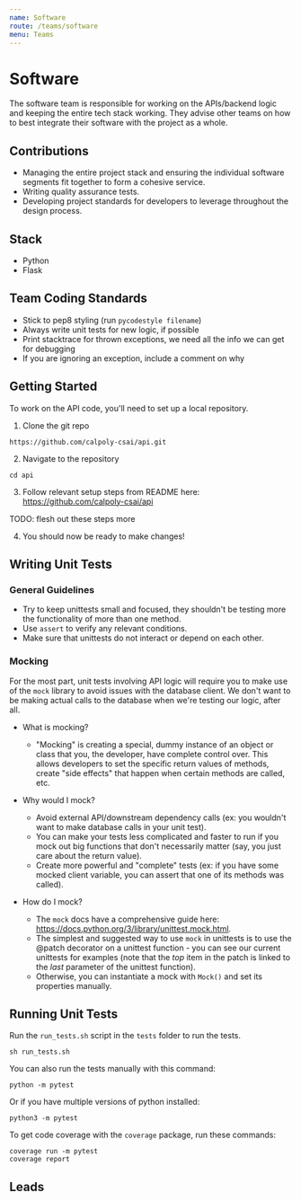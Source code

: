 ---
name: Software
route: /teams/software
menu: Teams
---


# Software

The software team is responsible for working on the APIs/backend logic and keeping the entire tech stack working. They advise other teams on how to best integrate their software with the project as a whole. 

## Contributions

- Managing the entire project stack and ensuring the individual software segments fit together to form a cohesive service.
- Writing quality assurance tests.
- Developing project standards for developers to leverage throughout the design process.

## Stack

- Python
- Flask

## Team Coding Standards

- Stick to pep8 styling (run `pycodestyle filename`)
- Always write unit tests for new logic, if possible
- Print stacktrace for thrown exceptions, we need all the info we can get for debugging
- If you are ignoring an exception, include a comment on why

## Getting Started

To work on the API code, you'll need to set up a local repository.

1. Clone the git repo
```
https://github.com/calpoly-csai/api.git
```

2. Navigate to the repository 
```
cd api
```

3. Follow relevant setup steps from README here: https://github.com/calpoly-csai/api

TODO: flesh out these steps more

4. You should now be ready to make changes!

## Writing Unit Tests

### General Guidelines

- Try to keep unittests small and focused, they shouldn't be testing more the functionality of more than one method.
- Use `assert` to verify any relevant conditions.
- Make sure that unittests do not interact or depend on each other.

### Mocking

For the most part, unit tests involving API logic will require you to make use of the `mock` library to avoid issues with the database client.
We don't want to be making actual calls to the database when we're testing our logic, after all.

- What is mocking?
  - "Mocking" is creating a special, dummy instance of an object or class that you, the developer, have complete control over. 
    This allows developers to set the specific return values of methods,  create "side effects" that happen when certain methods are called, etc.

- Why would I mock?
  - Avoid external API/downstream dependency calls (ex: you wouldn't want to make database calls in your unit test).
  - You can make your tests less complicated and faster to run if you mock out big functions that don't necessarily matter 
    (say, you just care about the return value).
  - Create more powerful and "complete" tests (ex: if you have some mocked client variable, you can assert that one of its methods was called).

- How do I mock? 
  - The `mock` docs have a comprehensive guide here: https://docs.python.org/3/library/unittest.mock.html.
  - The simplest and suggested way to use `mock` in unittests is to use the @patch decorator on a unittest function - you can see our current unittests
    for examples (note that the *top* item in the patch is linked to the *last* parameter of the unittest function).
  - Otherwise, you can instantiate a mock with `Mock()` and set its properties manually.


## Running Unit Tests

Run the `run_tests.sh` script in the `tests` folder to run the tests.
```
sh run_tests.sh
```

You can also run the tests manually with this command:

```
python -m pytest
```

Or if you have multiple versions of python installed:
```
python3 -m pytest
```

To get code coverage with the `coverage` package, run these commands:
```
coverage run -m pytest
coverage report
```

## Leads

<div style={{display:"flex", padding: "10px", borderRadius: "7px", width: "100%", flexWrap:"wrap"}}>
<Contact name="Miles Aikens" github="snekiam" />
<Contact name="Jason Ku" github="Jason-Ku" />
</div>
